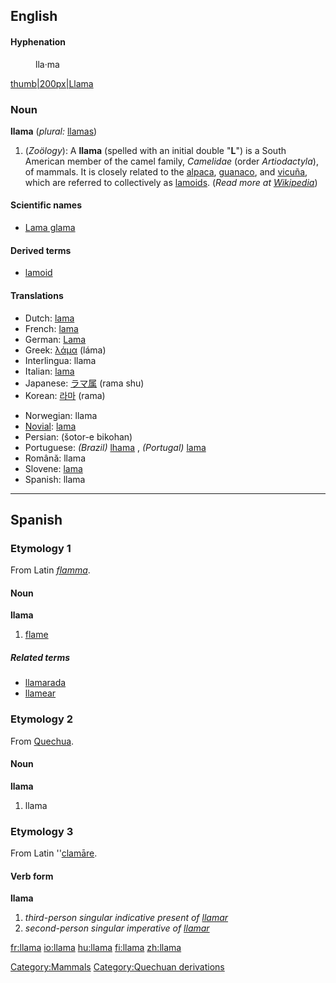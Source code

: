 ==English==

====Hyphenation====
:lla&middot;ma

[[image:lama.jpg|thumb|200px|Llama]]

===Noun===
'''llama''' (''plural:'' [[llamas]])

# (''Zoölogy''): A '''llama''' (spelled with an initial double "'''L'''") is a South American member of the camel family, ''Camelidae'' (order ''Artiodactyla''), of mammals. It is closely related to the [[alpaca]], [[guanaco]], and [[vicuña]], which are referred to collectively as [[lamoid|lamoids]]. (''Read more at [[w:llama|Wikipedia]]'')

====Scientific names====
*[[Lama glama]]

====Derived terms====
*[[lamoid]]

====Translations====
{{top}}
*Dutch: [[lama]] {{m}}
*French: [[lama]] {{m}}
*German: [[Lama]] {{n}}
*Greek: [[λάμα]] (láma)
*Interlingua: llama
*Italian: [[lama]] {{m}}
*Japanese: [[ラマ属]] (rama shu)
*Korean: [[라마]] (rama)
{{mid}}
*Norwegian: llama
*[[Novial]]: [[lama]]
*Persian: {{FAchar|[[شتر بیکوهان]]}} (šotor-e bikohan)
*Portuguese: ''(Brazil)'' [[lhama]] {{f}}, ''(Portugal)'' [[lama]] {{m}}
*Română: llama {{f}}
*Slovene: [[lama]] {{f}}
*Spanish: llama {{f}}
{{bottom}}

[[Category:Mammals]]


----

==Spanish==
===Etymology 1===
From Latin ''[[flamma]]''.

====Noun====
'''llama''' {{f}}

# [[flame]]

=====Related terms=====
*[[llamarada]]
*[[llamear]]

===Etymology 2===
From [[Quechua]].

====Noun====
'''llama''' {{f}}

# llama

===Etymology 3===
From Latin ''[[clamare|clamāre]].

====Verb form====
'''llama'''

# ''third-person singular indicative present of [[llamar]]''
# ''second-person singular imperative of [[llamar]]''

[[Category:Quechuan derivations]]

[[fr:llama]]
[[io:llama]]
[[hu:llama]]
[[fi:llama]]
[[zh:llama]]